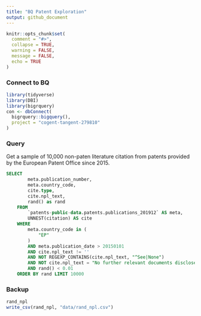 ```yaml
---
title: "BQ Patent Exploration"
output: github_document
---
```


```r
knitr::opts_chunk$set(
  comment = "#>",
  collapse = TRUE,
  warning = FALSE,
  message = FALSE,
  echo = TRUE
)
```

### Connect to BQ
```r
library(tidyverse)
library(DBI)
library(bigrquery)
con <- dbConnect(
  bigrquery::bigquery(),
  project = "cogent-tangent-279810"
)
```

### Query

Get a sample of 10,000 non-paten literature citation from patents provided by the European Patent Office since 2015.

```sql
SELECT
        meta.publication_number,
        meta.country_code,
        cite.type,
        cite.npl_text,
        rand() as rand
    FROM
        `patents-public-data.patents.publications_201912` AS meta,
        UNNEST(citation) AS cite 
    WHERE
        meta.country_code in (
            "EP"
        )  
        AND meta.publication_date > 20150101  
        AND cite.npl_text != '' 
        AND NOT REGEXP_CONTAINS(cite.npl_text, "^See|None") 
        AND NOT cite.npl_text = "No further relevant documents disclosed" 
        AND rand() < 0.01
    ORDER BY rand LIMIT 10000
```

### Backup

```r
rand_npl
write_csv(rand_npl, "data/rand_npl.csv")
```
